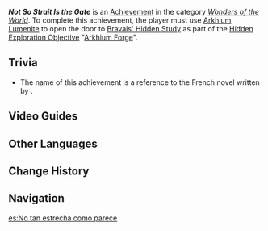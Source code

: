 {{Achievement Infobox
|id           = 81382
|order id     = 1366
|category     = Wonders of the World
|description  = Opened the door to a certain secret study.
|requirements = Use [[Arkhium Lumenite]] to open the door to [[Bravais' Hidden Study]].
|primogems    = 5
|tracking     = 
|topic        = 
|type         = Exploration
|quest        = 
|hidden       = 
}}
'''''Not So Strait Is the Gate''''' is an [[Achievement]] in the category ''[[Wonders of the World]]''. To complete this achievement, the player must use [[Arkhium Lumenite]] to open the door to [[Bravais' Hidden Study]] as part of the [[Hidden Exploration Objective]] "[[Arkhium Forge]]".

==Trivia==
* The name of this achievement is a reference to the French novel ''{{w|Strait is the Gate}}'' written by {{w|André Gide}}.

==Video Guides==
{{EVT
|video1   = https://youtu.be/Bly8VP5PyVE
|caption1 = Not So Strait Is the Gate Achievement
}}

==Other Languages==
{{Other Languages
|en       = Not So Strait Is the Gate
|zhs      = 并不怎么窄的门
|zhs_rm   = 
|zht      = 並不怎麼窄的門
|zht_rm   = 
|zh_tl    = 
|ja       = 狭からぬ門
|ja_rm    = Semakaranu Mon
|ja_tl    = Not Strait Is the Gate
|ko       = 그다지 좁지 않은 문
|ko_rm    = 
|ko_tl    = 
|es       = No tan estrecha como parece
|es_tl    = Not as Narrow as it Seems
|fr       = La porte pas si étroite
|fr_tl    = The Not-So-Strait Gate
|ru       = Не так уж тесно
|ru_tl    = 
|th       = ประตูที่ไม่แคบมาก
|th_rm    = 
|th_tl    = 
|vi       = Cánh Cổng Không Hẹp Tí Nào
|vi_tl    = The Gate That Isn't Narrow At All
|de       = Die nicht so enge Pforte
|de_tl    = The Not So Narrow Gate
|id       = Gerbang Yang Tidak Terlalu Sempit
|id_tl    = The Not-So-Narrow Gate
|pt       = Uma Porta Nem Tão Estreita
|pt_tl    = 
|tr       = Kapı O Kadar Da Dar Değilmiş
|tr_tl    = The Door Wasn't That Much Narrow
|it       = La porta non è poi così stretta
|it_tl    = 
}}

==Change History==
{{Change History|4.1}}

==Navigation==
{{Achievement Navbox}}

[[es:No tan estrecha como parece]]